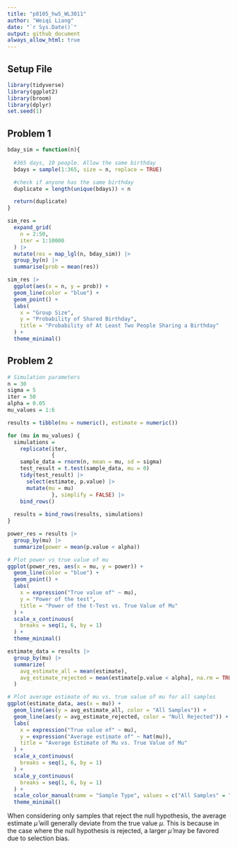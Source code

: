 ```yaml
---
title: "p8105_hw5_WL3011"
author: "Weiqi Liang"
date: "`r Sys.Date()`"
output: github_document
always_allow_html: true
---
```


## Setup File
```r
library(tidyverse)
library(ggplot2)
library(broom)
library(dplyr)
set.seed(1)
```

## Problem 1

```r
bday_sim = function(n){
  
  #365 days, 10 people. Allow the same birthday
  bdays = sample(1:365, size = n, replace = TRUE)

  #check if anyone has the same birthday
  duplicate = length(unique(bdays)) < n 

  return(duplicate)
}
```

```r
sim_res = 
  expand_grid(
    n = 2:50,
    iter = 1:10000
  ) |>
  mutate(res = map_lgl(n, bday_sim)) |>
  group_by(n) |>
  summarise(prob = mean(res))

sim_res |>
  ggplot(aes(x = n, y = prob)) +
  geom_line(color = "blue") +
  geom_point() +
  labs(
    x = "Group Size",
    y = "Probability of Shared Birthday",
    title = "Probability of At Least Two People Sharing a Birthday"
  ) +
  theme_minimal()

```

## Problem 2

```r
# Simulation parameters
n = 30
sigma = 5
iter = 50
alpha = 0.05
mu_values = 1:6

results = tibble(mu = numeric(), estimate = numeric())

for (mu in mu_values) {
  simulations = 
    replicate(iter, 
              {
    sample_data = rnorm(n, mean = mu, sd = sigma)
    test_result = t.test(sample_data, mu = 0)
    tidy(test_result) |>
      select(estimate, p.value) |>
      mutate(mu = mu)  
              }, simplify = FALSE) |> 
    bind_rows()
  
  results = bind_rows(results, simulations)
}


```

```r
power_res = results |>
  group_by(mu) |>
  summarize(power = mean(p.value < alpha))

# Plot power vs true value of mu
ggplot(power_res, aes(x = mu, y = power)) +
  geom_line(color = "blue") +
  geom_point() +
  labs(
    x = expression("True value of" ~ mu),
    y = "Power of the test",
    title = "Power of the t-Test vs. True Value of Mu"
  ) +
  scale_x_continuous(
    breaks = seq(1, 6, by = 1) 
  ) + 
  theme_minimal()
```


```r
estimate_data = results |>
  group_by(mu) |>
  summarize(
    avg_estimate_all = mean(estimate),
    avg_estimate_rejected = mean(estimate[p.value < alpha], na.rm = TRUE)
  )

# Plot average estimate of mu vs. true value of mu for all samples
ggplot(estimate_data, aes(x = mu)) +
  geom_line(aes(y = avg_estimate_all, color = "All Samples")) +
  geom_line(aes(y = avg_estimate_rejected, color = "Null Rejected")) +
  labs(
    x = expression("True value of" ~ mu),
    y = expression("Average estimate of" ~ hat(mu)),
    title = "Average Estimate of Mu vs. True Value of Mu"
  ) +
  scale_x_continuous(
    breaks = seq(1, 6, by = 1) 
  ) + 
  scale_y_continuous(
    breaks = seq(1, 6, by = 1) 
  ) + 
  scale_color_manual(name = "Sample Type", values = c("All Samples" = "blue", "Null Rejected" = "red")) +
  theme_minimal()
```

When considering only samples that reject the null hypothesis, the average estimate $\hat\mu$ will generally deviate from the true value $\mu$. This is because in the case where the null hypothesis is rejected, a larger $\hat\mu$ may be favored due to selection bias.

